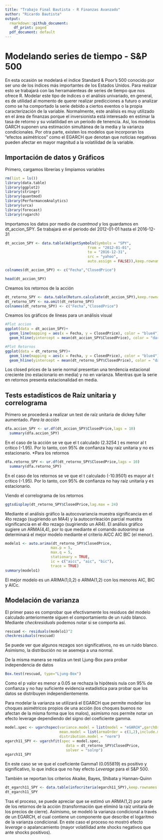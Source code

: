 ```yaml
---
title: "Trabajo Final Bautista - R Finanzas Avanzado"
author: "Ricardo Bautista"
output:
  rmarkdown::github_document:
    df_print: paged
  pdf_document: default
---
```

# Modelando series de tiempo - S&P 500
En esta ocasión se modelará el índice Standard & Poor's 500 conocido por ser uno de los índices más importantes de los Estados Unidos. Para realizar esto se trabajará con las herramaienteas  de series de tiempo que nos ofrece R.
Modelar este tipo de índices o el análisis univariado, en general, es de utilidad al momento de querer realizar predicciones a futuro o analizar como se ha comportado la serie debido a ciertos eventos o la propia caracterización de la variable. 
Normalmente, este análisis es muy utilizado en el área de finanzas porque el inversionista está interesado en estimar la tasa de retorno y su volatilidad en un periodo de tenencia. Así, los modelos GARCH suponen una estimación simultánea de la media y la varianza condicionales. Por otra parte, existen los modelos que incorporan los "efectos asimétricos" como el EGARCH que denotan que noticias negativas pueden afectar en mayor magnitud a la volatilidad de la variable.

## Importación de datos y Gráficos
Primero, cargamos librerías y limpiamos variables
```r
rm(list = ls())
library(data.table)
library(ggplot2)
library(stringr)
library(quantmod)
library(PerformanceAnalytics)
library(urca)
library(forecast)
library(rugarch)
```

Importamos los datos por medio de *cuantmod* y los guardamos en dt_accion_SPY. Se trabajará en el periodo del 2012-01-01 hasta el 2016-12-31
```r
dt_accion_SPY <- data.table(Ad(getSymbols(Symbols = "SPY",
                                      from = "2012-01-01",
                                      to = "2016-12-31",
                                      src = "yahoo",
                                      auto.assign = FALSE)),keep.rownames = T)

colnames(dt_accion_SPY) <- c("Fecha","ClosedPrice")
```

```r
head(dt_accion_SPY)
```
Creamos los retornos de la acción
```r
dt_retorno_SPY <- data.table(Return.calculate(dt_accion_SPY),keep.rownames = T)
dt_retorno_SPY <- na.omit(dt_retorno_SPY)
colnames(dt_retorno_SPY) <- c("Fecha","ClosedPrice")
```

Creamos los gráficos de líneas para un análisis visual
```r

#Plot accion
ggplot(data = dt_accion_SPY)+
  geom_line(mapping = aes(x = Fecha, y = ClosedPrice), color = "blue4")+
  geom_hline(yintercept = mean(dt_accion_SPY$ClosedPrice), color = "darkred")

#Plot Retornos
ggplot(data = dt_retorno_SPY)+
  geom_line(mapping = aes(x = Fecha, y = ClosedPrice), color = "blue4")+
  geom_hline(yintercept = mean(dt_retorno_SPY$ClosedPrice), color = "darkred")

```

Los closed prices de la serie normal presentan una tendencia estacional creciente (no estacionario en media) y no en varianza. Mientras que la serie en retornos presenta estacionalidad en media.

## Tests estadísticos  de Raíz unitaria y correlograma
Primero se procederá a realizar un test de raíz unitaria de dickey fuller aumentado.
*Para la acción*
```r
dfa.accion_SPY <- ur.df(dt_accion_SPY$ClosedPrice,lags = 10)
  summary(dfa.accion_SPY)
```
En el caso de la acción se ve que el t calculado (2.3254 ) es menor al t crítico (-1.95). Por lo tanto, con 95% de confianza hay raíz unitaria y no es estacionario.
*Para los retornos
```r
dfa.retorno_SPY <- ur.df(dt_retorno_SPY$ClosedPrice,lags = 10)
  summary(dfa.retorno_SPY)
```
En el caso de los retornos se ve que el t calculado (-10.9501) es mayor al t crítico (-1.95). Por lo tanto, con 95% de confianza no hay raíz unitaria y es estacionario.

Viendo el correlograma de los retornos
```r
ggtsdisplay(dt_retorno_SPY$ClosedPrice,lag.max = 24)
```

Mediante el análisis gráfico la autocovariancia muestra significancia en el 4to rezago (sugiriendo un MA4) y la autocorrleación parcial muestra significancia en el 4to rezago (sugiriendo un AR4). El análisis gráfico sugiere un ARMA(4,4), por lo que mediante el comando *autoarima* se determinará el mejor modelo mediante el criterio AICC AIC BIC (el menor).
```r
modelo1 <- auto.arima(dt_retorno_SPY$ClosedPrice,
                     max.p = 5,
                     max.q = 5,
                     stationary = TRUE,
                     ic = c("aicc", "aic", "bic"),
                     trace = TRUE)
summary(modelo1)

```
El mejor modelo es un ARIMA(1,0,2) o ARMA(1,2) con los menores AIC, BIC y AICc.

## Modelación de varianza
El primer paso es comprobar que efectivamente los residuos del modelo calculado anteriormente siguen el comportamiento de un ruido blanco. Mediante *checkresiduals* podemos notar si se comporta así.
```r
rescuad <- residuals(modelo1)^2
checkresiduals(rescuad)
```

Se puede ver que algunos rezagos son significativos, no es un ruido blanco. Asimismo, la distribución no se asemeja a una normal.

De la misma manera se realiza un test Ljung-Box para probar independencia de datos
```r
Box.test(rescuad, type="Ljung-Box")
```
Como el p valor es menor a 0.05 se rechaza la hipótesis nula con 95% de confianza y no hay suficiente evidencia estadística para probar que los datos se distribuyen independientemente.

Para modelar la varianza se utilizará el EGARCH que permite modelar los choques asimétricos propios de una acción (los choques buenos no afectan de la misma forma que los malos), asimismo nos permite notar un efecto leverage dependiendo del signo del coeficiente gamma.
```r
model.spec <- ugarchspec(variance.model = list(model = "eGARCH",garchOrder= c(1,1)),
                         mean.model = list(armaOrder = c(1,2),include.mean = TRUE),
                         distribution.model = "norm")
egarch11_SPY <- ugarchfit(spec = model.spec,
                            data = dt_retorno_SPY$ClosedPrice,
                            solver = "solnp")
egarch11_SPY
```
En este caso se ve que el coeficiente Gamma1 (0.055819) es positivo y significativo, lo que indica que no hay efecto *Leverage* para el S&P 500.

También se reportan los criterios Akaike, Bayes, Shibata y Hannan-Quinn
```r
dt_egarch11_SPY <- data.table(infocriteria(egarch11_SPY),keep.rownames = T)
dt_egarch11_SPY
```

Tras el proceso, se puede apreciar que se estimó un ARMA(1,2) por parte de los retornos de la acción (transformación que eliminó la raíz unitaria de los precios de cierre). Asimismo, se modeló la varianza condicional a través de un EGARCH, el cual contiene un componente que describe el logaritmo de la varianza condicional. En este caso el proceso no mostró efecto *leverage* o apalancamiento (mayor volatilidad ante shocks negativos que ante shocks positivos).
